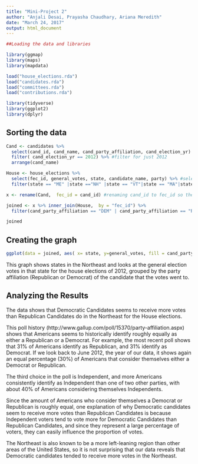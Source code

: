 ```yaml
---
title: "Mini-Project 2"
author: "Anjali Desai, Prayasha Chaudhary, Ariana Meredith"
date: "March 24, 2017"
output: html_document
---
```



```r
##Loading the data and libraries 

library(ggmap)
library(maps)
library(mapdata)

load("house_elections.rda")
load("candidates.rda")
load("committees.rda")
load("contributions.rda")

library(tidyverse)
library(ggplot2)
library(dplyr)
```

 
## Sorting the data
```r

Cand <- candidates %>%
  select(cand_id, cand_name, cand_party_affiliation, cand_election_yr)  %>%  #selecting the variables we want (id, name, party, year)
  filter( cand_election_yr == 2012) %>% #filter for just 2012
  arrange(cand_name)

House <- house_elections %>%
  select(fec_id, general_votes, state, candidate_name, party) %>% #selecting the variables we want (id, votes, state, name, party)
  filter(state == "ME" |state =="NH" |state == "VT"|state == "MA"|state == "RI"|state == "CT"|state == "NY"| state =="NJ"| state =="PA") #filtering for northeast states

x <- rename(Cand,  fec_id = cand_id) #renaming cand_id to fec_id so the id variable name matches for the join

joined <- x %>% inner_join(House,  by = "fec_id") %>%
  filter(cand_party_affiliation == "DEM" | cand_party_affiliation == "REP") #filter for democrats or repbulicans only

joined

```

## Creating the graph
```r
ggplot(data = joined, aes( x= state, y=general_votes, fill = cand_party_affiliation))+ geom_bar(stat = "identity") + labs(x = "Year", y = "General Votes") + scale_fill_manual(values =c("Blue","Red"), name = "Guide", breaks=c("DEM", "REP"))

```

This graph shows states in the Northeast and looks at the general election votes in that state for the house elections of 2012, grouped by the party affiliation (Republican or Democrat) of the candidate that the votes went to.

## Analyzing the Results

The data shows that Democratic Candidates seems to receive more votes than Republican Candidates do in the Northeast for the House elections. 

This poll history (http://www.gallup.com/poll/15370/party-affiliation.aspx) shows that Americans seems to historically identify roughly equally as either a Republican or a Democrat. For example, the most recent poll shows that 31% of Americans identify as Republican, and 31% identify as Democrat. If we look back to June 2012, the year of our data, it shows again an equal percentage (30%) of Americans that consider themselves either a Democrat or Republican. 

The third choice in the poll is Independent, and more Americans consistently identify as Independent than one of two other parties, with about 40% of Americans considering themselves Independents.

Since the amount of Americans who consider themselves a Democrat or Republican is roughly equal, one explanation of why Democratic candidates seem to receive more votes than Republican Candidates is because Independent voters tend to vote more for Democratic Candidates than Republican Candidates, and since they represent a large percentage of voters, they can easily influence the proportion of votes. 

The Northeast is also known to be a more left-leaning region than other areas of the United States, so it is not surprising that our data reveals that Democratic candidates tended to receive more votes in the Northeast. 


